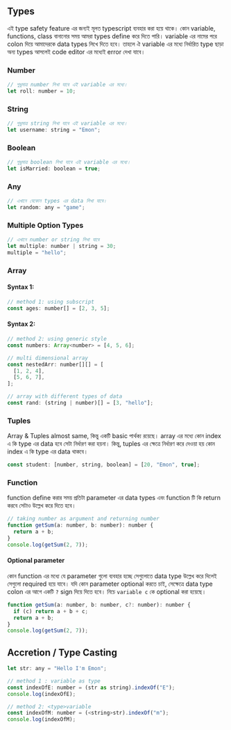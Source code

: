 ## Types

এই type safety feature এর জন্যই মূলত typescript ব্যবহার করা হয়ে থাকে। কোন variable, functions, class বানানোর সময় আমরা types define করে দিতে পারি। variable এর নামের পরে colon দিয়ে আমাদেরকে data types লিখে দিতে হবে। তাহলে ঐ variable এর মধ্যে নির্ধারিত type ছাড়া অন্য types আসলেই code editor এর মধ্যেই error দেখা যাবে।

### Number

```js copy
// শুধুমাত্র number লিখা যাবে এই variable এর মধ্যে।
let roll: number = 10;
```

### String

```js copy
// শুধুমাত্র string লিখা যাবে এই variable এর মধ্যে।
let username: string = "Emon";
```

### Boolean

```js copy
// শুধুমাত্র boolean লিখা যাবে এই variable এর মধ্যে।
let isMarried: boolean = true;
```

### Any

```js copy
// এখানে যেকোন types এর data লিখা যাবে।
let random: any = "game";
```

### Multiple Option Types

```js copy
// এখানে number or string লিখা যাবে
let multiple: number | string = 30;
multiple = "hello";
```

### Array

#### Syntax 1:

```js copy
// method 1: using subscript
const ages: number[] = [2, 3, 5];
```

#### Syntax 2:

```js copy
// method 2: using generic style
const numbers: Array<number> = [4, 5, 6];
```

```js copy
// multi dimensional array
const nestedArr: number[][] = [
  [1, 2, 4],
  [5, 6, 7],
];
```

```js copy
// array with different types of data
const rand: (string | number)[] = [3, "hello"];
```

### Tuples

Array & Tuples almost same, কিন্তু একটি basic পার্থক্য রয়েছে। array এর মধ্যে কোন index এ কি type এর data হবে সেটা নির্ধারণ করা হয়না। কিন্তু, tuples এর ক্ষেত্রে নির্ধারণ করে দেওয়া হয় কোন index এ কি type এর data থাকবে।

```js copy
const student: [number, string, boolean] = [20, "Emon", true];
```

### Function

function define করার সময় প্রতিটা parameter এর data types এবং function টি কি return করবে সেটাও উল্লেখ করে দিতে হবে।

```js copy {2}
// taking number as argument and returning number
function getSum(a: number, b: number): number {
  return a + b;
}
console.log(getSum(2, 7));
```

#### Optional parameter 
কোন function এর মধ্যে যে parameter গুলো ব্যবহার হচ্ছে সেগুলোতে data type উল্লেখ করে দিলেই সেগুলো required হয়ে যাবে। যদি কোন parameter optional করতে চাই, সেক্ষেত্রে data type colon এর আগে একটি `?` sign দিয়ে দিতে হবে। নিচে `variable c` কে optional করা হয়েছে। 

```js copy {1}
function getSum(a: number, b: number, c?: number): number {
  if (c) return a + b + c;
  return a + b;
}
console.log(getSum(2, 7));
```

## Accretion / Type Casting

```js
let str: any = "Hello I'm Emon";

// method 1 : variable as type
const indexOfE: number = (str as string).indexOf("E");
console.log(indexOfE);

// method 2: <type>variable
const indexOfM: number = (<string>str).indexOf("m");
console.log(indexOfM);
```
